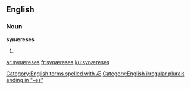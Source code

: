 ==English==

===Noun===
'''synæreses''' {{p}}

# {{plural of|synæresis|lang=en}}

[[Category:English terms spelled with Æ]]
[[Category:English irregular plurals ending in "-es"]]

[[ar:synæreses]]
[[fr:synæreses]]
[[ku:synæreses]]